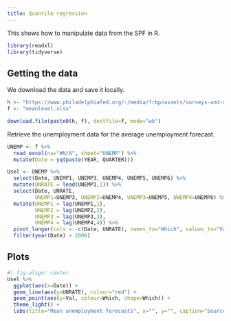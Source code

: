 ```yaml
---
title: Quantile regression
---
```


This shows how to manipulate data from the SPF in R.

```r
library(readxl)
library(tidyverse)
```

## Getting the data

We download the data and save it locally.
```r
h <- "https://www.philadelphiafed.org/-/media/frbp/assets/surveys-and-data/survey-of-professional-forecasters/historical-data/"
f <- "meanlevel.xlsx"

download.file(paste0(h, f), destfile=f, mode="wb")
```
Retrieve the unemployment data for the average unemployment forecast.
```r
UNEMP <- f %>%
  read_excel(na="#N/A", sheet="UNEMP") %>% 
  mutate(Date = yq(paste(YEAR, QUARTER))) 

Usel <- UNEMP %>% 
  select(Date, UNEMP1, UNEMP3, UNEMP4, UNEMP5, UNEMP6) %>%
  mutate(UNRATE = lead(UNEMP1,1)) %>%
  select(Date, UNRATE, 
         UNEMP1=UNEMP3, UNEMP2=UNEMP4, UNEMP3=UNEMP5, UNEMP4=UNEMP6) %>%
  mutate(UNEMP1 = lag(UNEMP1,1), 
         UNEMP2 = lag(UNEMP2,2), 
         UNEMP3 = lag(UNEMP3,3), 
         UNEMP4 = lag(UNEMP4,4)) %>%
  pivot_longer(cols = -c(Date, UNRATE), names_to="Which", values_to="Val") %>%
  filter(year(Date) > 2000)
```

## Plots

```r
#| fig-align: center
Usel %>% 
  ggplot(aes(x=Date)) + 
  geom_line(aes(y=UNRATE), colour="red") + 
  geom_point(aes(y=Val, colour=Which, shape=Which)) +
  theme_light() + 
  labs(title="Mean unemployment forecasts", x="", y="", caption="Source: SPF")
```
